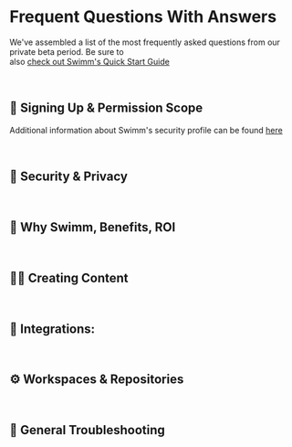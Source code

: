 
# Frequent Questions With Answers

We've assembled a list of the most frequently asked questions from our private
beta period. Be sure to<br/> also [check out Swimm's Quick Start Guide](/docs/getting-started-guide)

<p>&nbsp;</p>

## 🪪 Signing Up & Permission Scope

Additional information about Swimm's security profile can be found <a href="/security/">here</a>
<FrequentQuestions Category="SignUpAndPermissions" />
<p>&nbsp;</p>

## 🔐 Security & Privacy

<FrequentQuestions Category="Security" />
<p>&nbsp;</p>

## 💎 Why Swimm, Benefits, ROI

<FrequentQuestions Category="SwimmValue" />
<p>&nbsp;</p>

## 👩‍💻 Creating Content

<FrequentQuestions Category="Creating" />
<p>&nbsp;</p>

## 🧩 Integrations:

<FrequentQuestions Category="Integration" />
<p>&nbsp;</p>

## ⚙️ Workspaces & Repositories

<FrequentQuestions Category="Workspaces" />
<p>&nbsp;</p>

## 🔧 General Troubleshooting

<FrequentQuestions Category="Troubleshooting" />
